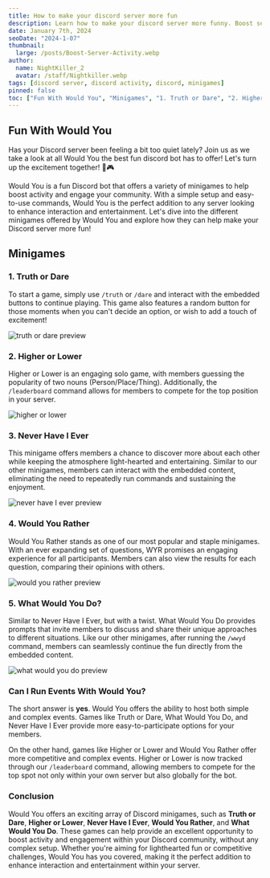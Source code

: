 ```yaml
---
title: How to make your discord server more fun
description: Learn how to make your discord server more funny. Boost server activity and engage your community.
date: January 7th, 2024
seoDate: "2024-1-07"
thumbnail:
  large: /posts/Boost-Server-Activity.webp
author:
  name: NightKiller_2
  avatar: /staff/Nightkiller.webp
tags: [discord server, discord activity, discord, minigames]
pinned: false
toc: ["Fun With Would You", "Minigames", "1. Truth or Dare", "2. Higher or Lower", "3. Never Have I Ever", "4. Would You Rather", "5. What Would You Do?", "Can I Run Events With Would You?", "Conclusion"]
---
```


## Fun With Would You
Has your Discord server been feeling a bit too quiet lately? Join us as we take a look at all Would You the best fun discord bot has to offer! Let's turn up the excitement together! 🚀🎮

Would You is a fun Discord bot that offers a variety of minigames to help boost activity and engage your community. With a simple setup and easy-to-use commands, Would You is the perfect addition to any server looking to enhance interaction and entertainment. Let's dive into the different minigames offered by Would You and explore how they can help make your Discord server more fun!

## Minigames
### 1. Truth or Dare
To start a game, simply use `/truth` or `/dare` and interact with the embedded buttons to continue playing. This game also features a random button for those moments when you can't decide an option, or wish to add a touch of excitement!

![truth or dare preview](/posts/Images/Activity/td-preview.webp) 

### 2. Higher or Lower
Higher or Lower is an engaging solo game, with members guessing the popularity of two nouns (Person/Place/Thing). Additionally, the `/leaderboard` command allows for members to compete for the top position in your server.

![higher or lower](/posts/Images/Activity/Hl-preview.webp)

### 3. Never Have I Ever
This minigame offers members a chance to discover more about each other while keeping the atmosphere light-hearted and entertaining. Similar to our other minigames, members can interact with the embedded content, eliminating the need to repeatedly run commands and sustaining the enjoyment.

![never have I ever preview](/posts/Images/Activity/nhIe-preview.webp)

### 4. Would You Rather
Would You Rather stands as one of our most popular and staple minigames. With an ever expanding set of questions, WYR promises an engaging experience for all participants. Members can also view the results for each question, comparing their opinions with others.

![would you rather preview](/posts/Images/Activity/wyr-preview.webp)

### 5. What Would You Do?

Similar to Never Have I Ever, but with a twist. What Would You Do provides prompts that invite members to discuss and share their unique approaches to different situations. Like our other minigames, after running the `/wwyd` command, members can seamlessly continue the fun directly from the embedded content.

![what would you do preview](/posts/Images/Activity/wyyd-preview.webp)

### Can I Run Events With Would You?
The short answer is **yes**. Would You offers the ability to host both simple and complex events. Games like Truth or Dare, What Would You Do, and Never Have I Ever provide more easy-to-participate options for your members.

On the other hand, games like Higher or Lower and Would You Rather offer more competitive and complex events. Higher or Lower is now tracked through our `/leaderboard` command, allowing members to compete for the top spot not only within your own server but also globally for the bot.

### Conclusion
Would You offers an exciting array of Discord minigames, such as **Truth or Dare**, **Higher or Lower**, **Never Have I Ever**, **Would You Rather**, and **What Would You Do**. These games can help provide an excellent opportunity to boost activity and engagement within your Discord community, without any complex setup. Whether you're aiming for lighthearted fun or competitive challenges, Would You has you covered, making it the perfect addition to enhance interaction and entertainment within your server. 